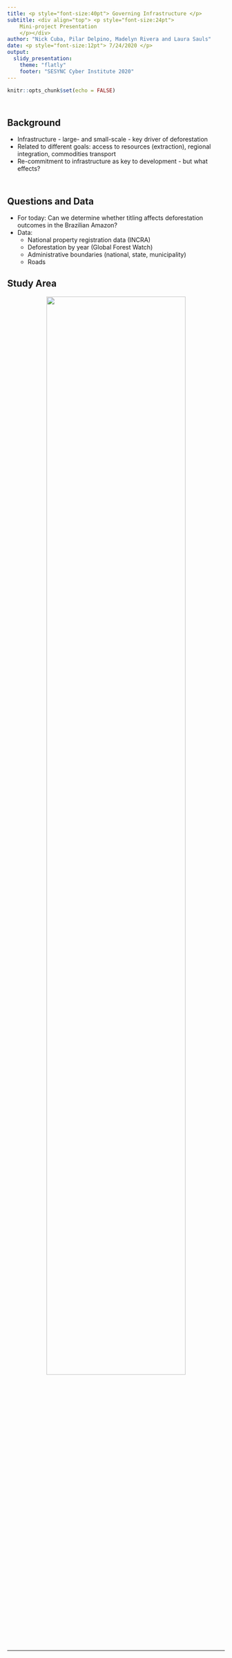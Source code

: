 ```yaml
--- 
title: <p style="font-size:40pt"> Governing Infrastructure </p>  
subtitle: <div align="top"> <p style="font-size:24pt">
    Mini-project Presentation 
    </p></div> 
author: "Nick Cuba, Pilar Delpino, Madelyn Rivera and Laura Sauls"
date: <p style="font-size:12pt"> 7/24/2020 </p>
output: 
  slidy_presentation:
    theme: "flatly" 
    footer: "SESYNC Cyber Institute 2020"
--- 
```


```r
knitr::opts_chunk$set(echo = FALSE)
```

## <br/> Background

- Infrastructure - large- and small-scale - key driver of deforestation
- Related to different goals: access to resources (extraction), regional integration, commodities transport
- Re-commitment to infrastructure as key to development - but what effects?

## <br/> Questions and Data
- For today: Can we determine whether titling affects deforestation outcomes in the Brazilian Amazon?
- Data:
  - National property registration data (INCRA)
  - Deforestation by year (Global Forest Watch)
  - Administrative boundaries (national, state, municipality)
  - Roads

## Study Area 

<p align="center">
![](Locator.PNG){#id.class width=80% height=80%} </p>


--- 

<br/> <br/> <br/> 
<br/> <br/> <br/>
<br/> <br/> <br/>
<div align="center"> <p style="font-size:48pt">
Initial Results </p> </div> 


---  

<br/> 
<p align="center">
![](deforestation_parcel.JPG){#id.class width=70% height=70%} </p>

--- 

<br/>
<p align="center">
![](parcels_date.jpg){#id.class width=70% height=70%} </p>

--- 

<br/> 
<p align="center">
![](TotalParcelDeforArealProp.png){#id.class width=70% height=70%} </p>

--- 

<br/>
<p align="center">
![](DiffParcelDefor_beforeafterReg.png){#id.class width=70% height=70%} </p>


--- 


<br/>
<p align="center">
![](deforestation_parcel_Acre.JPG){#id.class width=80% height=80%} </p>


--- 

<br/>
<p align="center">
![](loss_roads.JPG){#id.class width=70% height=70%} </p>

--- 

<br/> 
<br/> 
<br/> 
<br/>
<br/>
<br/> 
<br/> 
<br/>
<div align="center"> <p style="font-size:48pt">
Thank you! </p> </div> 
<br/>
<br/>
<br/>
<div align="center"> <p style="font-size:20pt">
Follow us on Twitter 
<br/>
@ExtractivesCU and @prisma_org</p></div>

